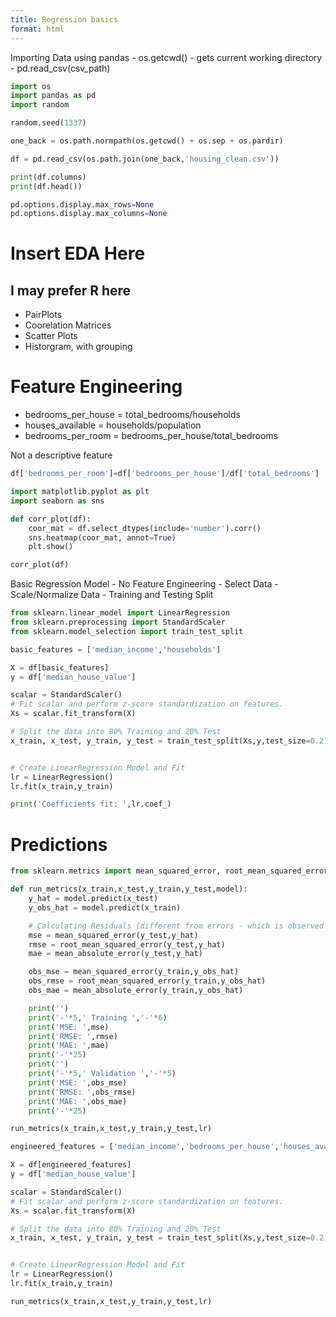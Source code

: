 ```yaml
---
title: Regression basics
format: html
---
```



 Importing Data using pandas
- os.getcwd() - gets current working directory
- pd.read_csv(csv_path)

```python
import os
import pandas as pd
import random

random.seed(1337)

one_back = os.path.normpath(os.getcwd() + os.sep + os.pardir)

df = pd.read_csv(os.path.join(one_back,'housing_clean.csv'))
```

```python
print(df.columns)
print(df.head())

pd.options.display.max_rows=None
pd.options.display.max_columns=None
```

# Insert EDA Here
## I may prefer R here
- PairPlots
- Coorelation Matrices
- Scatter Plots
- Historgram, with grouping



# Feature Engineering
- bedrooms_per_house = total_bedrooms/households
- houses_available = households/population
- bedrooms_per_room = bedrooms_per_house/total_bedrooms


 Not a descriptive feature
```python
df['bedrooms_per_room']=df['bedrooms_per_house']/df['total_bedrooms']
```

```python
import matplotlib.pyplot as plt
import seaborn as sns

def corr_plot(df):
    coor_mat = df.select_dtypes(include='number').corr()
    sns.heatmap(coor_mat, annot=True)
    plt.show()

corr_plot(df)
```

Basic Regression Model - No Feature Engineering
- Select Data
- Scale/Normalize Data
- Training and Testing Split
```python
from sklearn.linear_model import LinearRegression
from sklearn.preprocessing import StandardScaler
from sklearn.model_selection import train_test_split

basic_features = ['median_income','households']

X = df[basic_features]
y = df['median_house_value']

scalar = StandardScaler()
# Fit scalar and perform z-score standardization on features.
Xs = scalar.fit_transform(X)

# Split the data into 80% Training and 20% Test
x_train, x_test, y_train, y_test = train_test_split(Xs,y,test_size=0.2)


# Create LinearRegression Model and Fit
lr = LinearRegression()
lr.fit(x_train,y_train)

print('Coefficients fit: ',lr.coef_)
```


# Predictions
```python
from sklearn.metrics import mean_squared_error, root_mean_squared_error ,mean_absolute_error

def run_metrics(x_train,x_test,y_train,y_test,model):
    y_hat = model.predict(x_test)
    y_obs_hat = model.predict(x_train)

    # Calculating Residuals (different from errors - which is observed values, lr.predict(y_train) - y_train)
    mse = mean_squared_error(y_test,y_hat)
    rmse = root_mean_squared_error(y_test,y_hat)
    mae = mean_absolute_error(y_test,y_hat)

    obs_mse = mean_squared_error(y_train,y_obs_hat)
    obs_rmse = root_mean_squared_error(y_train,y_obs_hat)
    obs_mae = mean_absolute_error(y_train,y_obs_hat)

    print('')
    print('-'*5,' Training ','-'*6)
    print('MSE: ',mse)
    print('RMSE: ',rmse)
    print('MAE: ',mae)
    print('-'*25)
    print('')
    print('-'*5,' Validation ','-'*5)
    print('MSE: ',obs_mse)
    print('RMSE: ',obs_rmse)
    print('MAE: ',obs_mae)
    print('-'*25)

run_metrics(x_train,x_test,y_train,y_test,lr)
```

```python
engineered_features = ['median_income','bedrooms_per_house','houses_available']

X = df[engineered_features]
y = df['median_house_value']

scalar = StandardScaler()
# Fit scalar and perform z-score standardization on features.
Xs = scalar.fit_transform(X)

# Split the data into 80% Training and 20% Test
x_train, x_test, y_train, y_test = train_test_split(Xs,y,test_size=0.2)


# Create LinearRegression Model and Fit
lr = LinearRegression()
lr.fit(x_train,y_train)

run_metrics(x_train,x_test,y_train,y_test,lr)
```
